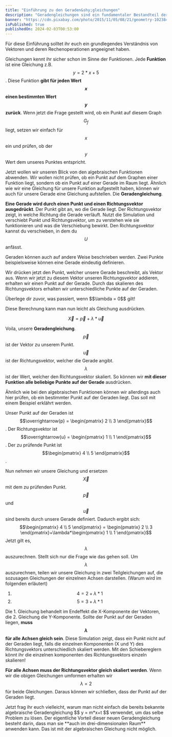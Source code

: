 ```yaml
---
title: "Einführung zu den Geraden&shy;gleichungen"
description: "Geradengleichungen sind ein fundamentaler Bestandteil der Geometrie. Hier ist eine kleine Einführung :)"
banner: "https://cdn.pixabay.com/photo/2015/11/05/08/21/geometry-1023846_960_720.jpg"
isPublished: true
publishedOn: 2024-02-03T00:53:00
---
```


<InfoCard>
	Für diese Einführung solltet ihr euch ein grundlegendes Verständnis von Vektoren und deren Rechenoperationen angeeignet haben. 
</InfoCard>

Gleichungen kennt ihr sicher schon im Sinne der Funktionen. Jede **Funktion** ist eine Gleichung z.B. $$y=2*x+5$$.
Diese Funktion **gibt für jeden Wert $$x$$ einen bestimmten Wert $$y$$ zurück**. Wenn jetzt die Frage gestellt wird,
ob ein Punkt auf diesem Graph $$G_f$$ liegt, setzen wir einfach für $$x$$ ein und prüfen, ob der
$$y$$ Wert dem unseres Punktes entspricht.

Jetzt wollen wir unseren Blick von den algebraischen Funktionen abwenden. Wir wollen nicht prüfen, ob ein Punkt auf dem Graphen
einer Funktion liegt, sondern ob ein Punkt auf einer Gerade im Raum liegt. Ähnlich wie wir eine Gleichung für unsere
Funktion aufgestellt haben, können wir auch für unsere Gerade eine Gleichung aufstellen. Die **Geradengleichung**.

**Eine Gerade wird durch einen Punkt und einen Richtungsvektor ausgedrückt**.
Der Punkt gibt an, wo die Gerade liegt. Der  Richtungsvektor zeigt, in welche Richtung die Gerade verläuft.
Nutzt die Simulation und verschiebt Punkt und Richtungsvektor, um zu verstehen wie sie funktionieren und
was die Verschiebung bewirkt. Den Richtungsvektor kannst du verschieben, in dem du $$U$$ anfässt.

<GeoGebra src="line-point-direction" id="1"/>

<InfoCard>
	Geraden können auch auf andere Weise beschrieben werden. Zwei Punkte beispielsweise können eine
	Gerade eindeutig definieren.
</InfoCard>

Wir drücken jetzt den Punkt, welcher unsere Gerade beschreibt, als Vektor aus. Wenn wir jetzt
zu diesem Vektor unseren Richtungsvektor addieren, erhalten wir einen Punkt auf der Gerade.
Durch das skalieren des Richtungsvektors erhalten wir unterschiedliche Punkte auf der Geraden.

<InfoCard>
	Überlege dir zuvor, was passiert, wenn $$\lambda = 0$$ gilt!
</InfoCard>

<GeoGebra src="line-equation" id="2" />

Diese Berechnung kann man nun leicht als Gleichung ausdrücken.

$$\overrightarrow{X} = \overrightarrow{p}+\lambda*\overrightarrow{u} $$

Voila, unsere **Geradengleichung**. $$\overrightarrow{p}$$ ist der Vektor zu unserem Punkt.
$$\overrightarrow{u}$$ ist der Richtungsvektor, welcher die Gerade angibt. $$\lambda$$ ist der Wert,
welcher den Richtungsvektor skaliert. So können wir **mit dieser Funktion alle beliebige
Punkte auf der Gerade** ausdrücken.

Ähnlich wie bei den algebraischen Funktionen können wir allerdings auch hier prüfen,
ob ein bestimmter Punkt auf der Geraden liegt. Das soll mit einem Beispiel erklährt werden.

Unser Punkt auf der Geraden ist $$\overrightarrow{p} = \begin{pmatrix} 2 \\ 3 \end{pmatrix}$$.
Der Richtungsvektor ist $$\overrightarrow{u} = \begin{pmatrix} 1 \\ 1 \end{pmatrix}$$.
Der zu prüfende Punkt ist $$\begin{pmatrix} 4 \\ 5 \end{pmatrix}$$.

Nun nehmen wir unsere Gleichung und ersetzen $$\overrightarrow{X}$$ mit dem zu prüfenden Punkt. 
$$\overrightarrow{p}$$ und $$\overrightarrow{u}$$ sind bereits durch unsere Gerade definiert. Dadurch ergibt sich:
$$\begin{pmatrix} 4 \\ 5 \end{pmatrix} = \begin{pmatrix} 2 \\ 3 \end{pmatrix}+\lambda*\begin{pmatrix} 1 \\ 1 \end{pmatrix}$$
Jetzt gilt es, $$\lambda$$ auszurechnen. Stellt sich nur die Frage wie das gehen soll.
Um $$\lambda$$ auszurechnen, teilen wir unsere Gleichung in zwei Teilgleichungen auf, die
sozusagen Gleichungen der einzelnen Achsen darstellen. (Warum wird im folgenden erläutert)

1. $$ 4 = 2+\lambda*1 $$
2. $$ 5 = 3+\lambda*1 $$

Die 1. Gleichung behandelt im Endeffekt die X-Komponente der Vektoren, die 2. Gleichung
die Y-Komponente.
Sollte der Punkt auf der Geraden liegen, **muss $$\lambda$$ für alle Achsen gleich sein**.
Diese Simulation zeigt, dass ein Punkt nicht auf der Geraden liegt, falls die einzelnen
Komponenten (X und Y) des Richtungsvektors unterschiedlich skaliert werden. Mit den Schiebereglern
könnt ihr die einzelnen komponenten des Richtungsvektors einzeln skalieren!

<GeoGebra src="line-direction-scaling" id="3"></GeoGebra>

**Für alle Achsen muss der Richtungsvektor gleich skaliert werden**. Wenn wir die obigen
Gleichungen umformen erhalten wir $$\lambda = 2$$ für beide Gleichungen.
Daraus können wir schließen, dass der Punkt auf der Geraden liegt.

<InfoCard>
	Jetzt frag ihr euch vielleicht, warum man nicht einfach die bereits bekannte algebraische Geradengleichung
	$$ y = m*x+t $$ verwendet, um das selbe Problem zu lösen.
	Der eigentliche Vorteil dieser neuen Geradengleichung besteht darin, dass man sie **auch im drei-dimensionalen Raum**
	anwenden kann. Das ist mit der algebraischen Gleichung nicht möglich.
</InfoCard>

